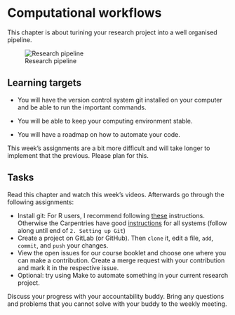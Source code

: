 # Computational workflows

This chapter is about turining your research project into a well organised
pipeline.

::: captioned-image-container
![Research pipeline](images/pipeline-simple.jpg){fig-alt="A pipeline."}
:::

::: {.callout-note}
## Learning targets

- You will have the version control system git installed on your computer and be able to run the important commands.

- You will be able to keep your computing environment stable.

- You will have a roadmap on how to automate your code. 
:::

::: {.callout-important}
This week's assignments are a bit more difficult and will take longer to implement
that the previous. Please plan for this.
:::

::: {.callout-caution}
## Tasks

Read this chapter and watch this week's videos. 
Afterwards go through the following assignments:

- Install git: For R users, I recommend following [these](https://gitlab.com/HeidiSeibold/setup-git-rstudio-gitlab) instructions. Otherwise the Carpentries have good [instructions](https://swcarpentry.github.io/git-novice/index.html) for all systems (follow along until end of `2. Setting up Git`)
- Create a project on GitLab (or GitHub). Then `clone` it, edit a file, `add`, 
`commit`, and `push` your changes.
- View the open issues for our course booklet and choose one where you can make a contribution. Create a merge request with your contribution and mark it in the respective issue.
- Optional: try using Make to automate something in your current research project.

Discuss your progress with your accountability buddy. Bring any questions and
problems that you cannot solve with your buddy to the weekly meeting.
:::